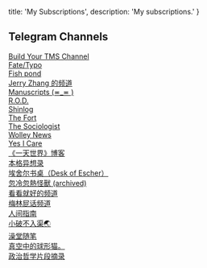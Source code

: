 
  title: 'My Subscriptions',
  description: 'My subscriptions.'
}


<!-- content start here -->

## Telegram Channels

[Build Your TMS Channel](https://t.me/tms_ur_way)  
[Fate/Typo](https://t.me/fatetypo)  
[Fish pond](https://t.me/coolfishh)  
[Jerry Zhang 的频道](https://t.me/JerryZhang)  
[Manuscripts (≖_≖ )](https://t.me/mssnbps)  
[R.O.D.](https://t.me/read_or_dead)  
[Shinlog](https://t.me/shinlog)  
[The Fort](https://t.me/theFort2019)  
[The Sociologist](https://t.me/thesoc)  
[Wolley News](https://t.me/wolleynews)  
[Yes I Care](https://t.me/yes_i_care)  
[《一天世界》博客](https://t.me/yitianshijie)  
[本格异想录](https://t.me/AstrianFM)  
[埃舍尔书桌（Desk of Escher）](https://t.me/deskofescher)  
[忽冷忽熱怪獸 (archived)](https://t.me/lukewarmbeast)  
[看看就好的频道](https://t.me/swiminthedream)  
[梅林屁话频道](https://t.me/merlin1209)  
[人间指南](https://t.me/renjianzhinan_channel)  
[小破不入渠🌏](https://t.me/forwardlikehell)  
[澡堂随笔](https://t.me/showerblah)  
[真空中的球形猫。](https://t.me/fermi_cat)  
[政治哲学片段摘录](https://t.me/poliphy)  
